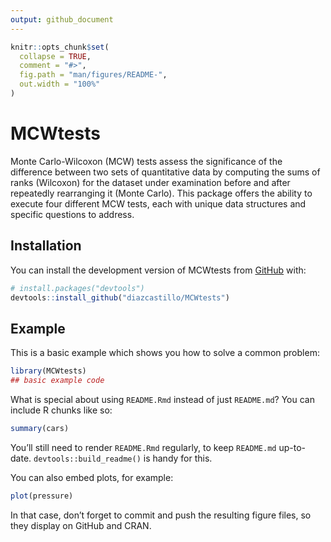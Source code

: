 ```yaml
---
output: github_document
---
```


<!-- README.md is generated from README.Rmd. Please edit that file -->

```r
knitr::opts_chunk$set(
  collapse = TRUE,
  comment = "#>",
  fig.path = "man/figures/README-",
  out.width = "100%"
)
```

# MCWtests

<!-- badges: start -->
<!-- badges: end -->

Monte Carlo-Wilcoxon (MCW) tests assess the significance of the difference between two sets of quantitative data by computing the sums of ranks (Wilcoxon) for the dataset under examination before and after repeatedly rearranging it (Monte Carlo). This package offers the ability to execute four different MCW tests, each with unique data structures and specific questions to address.

## Installation

You can install the development version of MCWtests from [GitHub](https://github.com/) with:

``` r
# install.packages("devtools")
devtools::install_github("diazcastillo/MCWtests")
```

## Example

This is a basic example which shows you how to solve a common problem:

```r
library(MCWtests)
## basic example code
```

What is special about using `README.Rmd` instead of just `README.md`? You can include R chunks like so:

```r
summary(cars)
```

You'll still need to render `README.Rmd` regularly, to keep `README.md` up-to-date. `devtools::build_readme()` is handy for this.

You can also embed plots, for example:

```r
plot(pressure)
```

In that case, don't forget to commit and push the resulting figure files, so they display on GitHub and CRAN.
